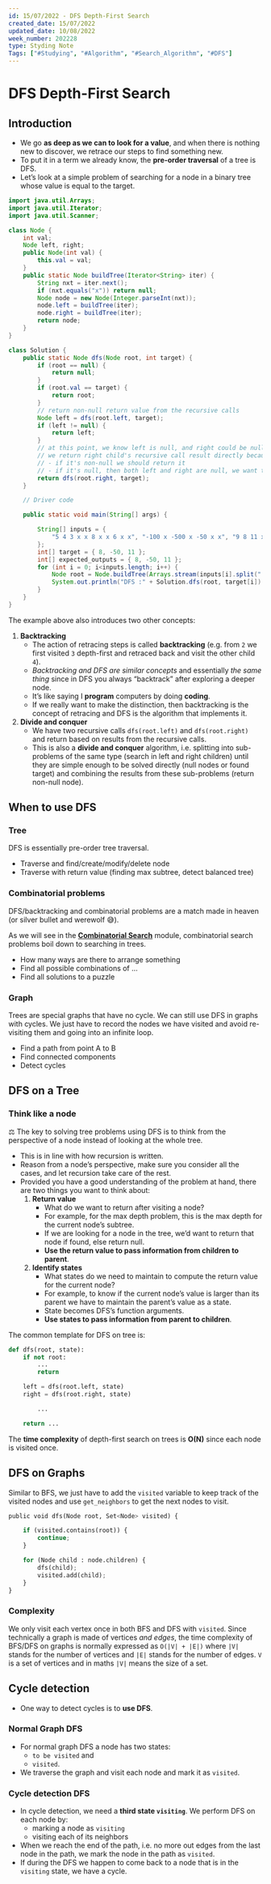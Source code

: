 ```yaml
---
id: 15/07/2022 - DFS Depth-First Search
created_date: 15/07/2022
updated_date: 10/08/2022
week_number: 202228
type: Styding Note
Tags: ["#Studying", "#Algorithm", "#Search_Algorithm", "#DFS"]
---
```


# DFS Depth-First Search

## Introduction

- We go **as deep as we can to look for a value**, and when there is nothing new to discover, we retrace our steps to find something new.
- To put it in a term we already know, the **pre-order traversal** of a tree is DFS.
- Let’s look at a simple problem of searching for a node in a binary tree whose value is equal to the target.

```java
import java.util.Arrays;
import java.util.Iterator;
import java.util.Scanner;

class Node {
	int val;
	Node left, right;
	public Node(int val) {
		this.val = val;
	}
	public static Node buildTree(Iterator<String> iter) {
		String nxt = iter.next();
		if (nxt.equals("x")) return null;
		Node node = new Node(Integer.parseInt(nxt));
		node.left = buildTree(iter);
		node.right = buildTree(iter);
		return node;
	}
}

class Solution {
	public static Node dfs(Node root, int target) {
		if (root == null) {
			return null;
		}
		if (root.val == target) {
			return root;
		}
		// return non-null return value from the recursive calls
		Node left = dfs(root.left, target);
		if (left != null) {
			return left;
		}
		// at this point, we know left is null, and right could be null or non-null
		// we return right child's recursive call result directly because
		// - if it's non-null we should return it
		// - if it's null, then both left and right are null, we want to return null
		return dfs(root.right, target);
	}

	// Driver code

	public static void main(String[] args) {

		String[] inputs = {
			"5 4 3 x x 8 x x 6 x x", "-100 x -500 x -50 x x", "9 8 11 x x 20 x x 6 x x"
		};
		int[] target = { 8, -50, 11 };
		int[] expected_outputs = { 8, -50, 11 };
		for (int i = 0; i<inputs.length; i++) {
			Node root = Node.buildTree(Arrays.stream(inputs[i].split(" ")).iterator());
			System.out.println("DFS :" + Solution.dfs(root, target[i]).val);
		}
	}
}
```

The example above also introduces two other concepts:

1. **Backtracking**
    - The action of retracing steps is called **backtracking** (e.g. from `2` we first visited `3` depth-first and retraced back and visit the other child `4`).
    - *Backtracking and DFS are similar concepts* and essentially *the same thing* since in DFS you always “backtrack” after exploring a deeper node.
    - It’s like saying I **program** computers by doing **coding**.
    - If we really want to make the distinction, then backtracking is the concept of retracing and DFS is the algorithm that implements it.
2. **Divide and conquer**
    - We have two recursive calls `dfs(root.left)` and `dfs(root.right)` and return based on results from the recursive calls.
    - This is also a **divide and conquer** algorithm, i.e. splitting into sub-problems of the same type (search in left and right children) until they are simple enough to be solved directly (null nodes or found target) and combining the results from these sub-problems (return non-null node).

## **When to use DFS**

### **Tree**

DFS is essentially pre-order tree traversal.

- Traverse and find/create/modify/delete node
- Traverse with return value (finding max subtree, detect balanced tree)

### **Combinatorial problems**

DFS/backtracking and combinatorial problems are a match made in heaven (or silver bullet and werewolf 😅).

As we will see in the **[Combinatorial Search](https://www.educative.io/collection/page/5187571686572032/5949303171317760/5944628049084416)** module, combinatorial search problems boil down to searching in trees.

- How many ways are there to arrange something
- Find all possible combinations of …
- Find all solutions to a puzzle

### **Graph**

Trees are special graphs that have no cycle. We can still use DFS in graphs with cycles. We just have to record the nodes we have visited and avoid re-visiting them and going into an infinite loop.

- Find a path from point A to B
- Find connected components
- Detect cycles

## **DFS on a Tree**

### **Think like a node**

<aside>
⚖️ The key to solving tree problems using DFS is to think from the perspective of a node instead of looking at the whole tree.

</aside>

- This is in line with how recursion is written.
- Reason from a node’s perspective, make sure you consider all the cases, and let recursion take care of the rest.
- Provided you have a good understanding of the problem at hand, there are two things you want to think about:
    1. **Return value**
        - What do we want to return after visiting a node?
        - For example, for the max depth problem, this is the max depth for the current node’s subtree.
        - If we are looking for a node in the tree, we’d want to return that node if found, else return null.
        - **Use the return value to pass information from children to parent**.
    2. **Identify states**
        - What states do we need to maintain to compute the return value for the current node?
        - For example, to know if the current node’s value is larger than its parent we have to maintain the parent’s value as a state.
        - State becomes DFS’s function arguments.
        - **Use states to pass information from parent to children**.

The common template for DFS on tree is:

```python
def dfs(root, state):
    if not root:
        ...
        return

    left = dfs(root.left, state)
    right = dfs(root.right, state)

        ...

    return ...
```

The **time complexity** of depth-first search on trees is **O(N)** since each node is visited once.

## **DFS on Graphs**

Similar to BFS, we just have to add the `visited` variable to keep track of the visited nodes and use `get_neighbors` to get the next nodes to visit.

```python
public void dfs(Node root, Set<Node> visited) {

    if (visited.contains(root)) {
        continue;
    }

    for (Node child : node.children) {
        dfs(child);
        visited.add(child);
    }
}
```

### **Complexity**

We only visit each vertex once in both BFS and DFS with `visited`. Since technically a graph is made of vertices *and edges*, the time complexity of BFS/DFS on graphs is normally expressed as `O(|V| + |E|)` where `|V|` stands for the number of vertices and `|E|` stands for the number of edges. `V` is a set of vertices and in maths `|V|` means the size of a set.

## **Cycle detection**

- One way to detect cycles is to **use DFS**.

### Normal Graph DFS

- For normal graph DFS a node has two states:
    - `to be visited` and
    - `visited`.
- We traverse the graph and visit each node and mark it as `visited`.

### Cycle detection DFS

- In cycle detection, we need a **third state `visiting`**. We perform DFS on each node by:
    - marking a node as `visiting`
    - visiting each of its neighbors
- When we reach the end of the path, i.e. no more out edges from the last node in the path, we mark the node in the path as `visited`.
- If during the DFS we happen to come back to a node that is in the `visiting` state, we have a cycle.
